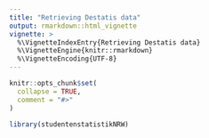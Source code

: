 ```yaml
---
title: "Retrieving Destatis data"
output: rmarkdown::html_vignette
vignette: >
  %\VignetteIndexEntry{Retrieving Destatis data}
  %\VignetteEngine{knitr::rmarkdown}
  %\VignetteEncoding{UTF-8}
---
```


```r
knitr::opts_chunk$set(
  collapse = TRUE,
  comment = "#>"
)
```

```r
library(studentenstatistikNRW)
```
